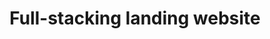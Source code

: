 ---
  title: Full-stacking landing website
  summary: Full-stack next.js website for a popular minecraft mod, built with Next.js, Framer Motion, TailwindCSS, Postgres, Prisma and NextAuth.
  image: /assets/projects/clickcrystals.png
  publishedAt: '2024-08-08'
  categories: ["Contributions", "Next.js", "Web Development"]
---
